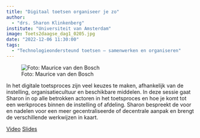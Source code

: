 ```yaml
---
title: "Digitaal toetsen organiseer je zo"
author:
  - "drs. Sharon Klinkenberg"
institute: "Universiteit van Amsterdam"
image: Toets2daagse_dag1_0205.jpg
date: "2022-12-06 11:30:00"
tags: 
  - "Technologieondersteund toetsen – samenwerken en organiseren"
---
```


::: {.column-margin}
![Foto: Maurice van den Bosch](Toets2daagse_dag1_0205.jpg)
:::

In het digitale toetsproces zijn veel keuzes te maken, afhankelijk van de instelling, organisatiecultuur en beschikbare middelen. In deze sessie gaat Sharon in op alle betrokken actoren in het toetsproces en hoe je komt tot een werkproces binnen de instelling of afdeling. Sharon bespreekt de voor en nadelen voor een meer gecentraliseerde of decentrale aanpak en brengt de verschillende werkwijzen in kaart.

[Video](https://tilburguniversity.cloud.panopto.eu/Panopto/Pages/Viewer.aspx?id=fa2fb00c-9432-433b-ab95-af3800ed559f){.btn .btn-primary}
[Slides](https://shklinkenberg.github.io/presentations/2022-12_toets2daagse/digitaal_toetsen_organiseren/2022-12_toetsorganisatie.html#/title-slide){.btn .btn-primary}
